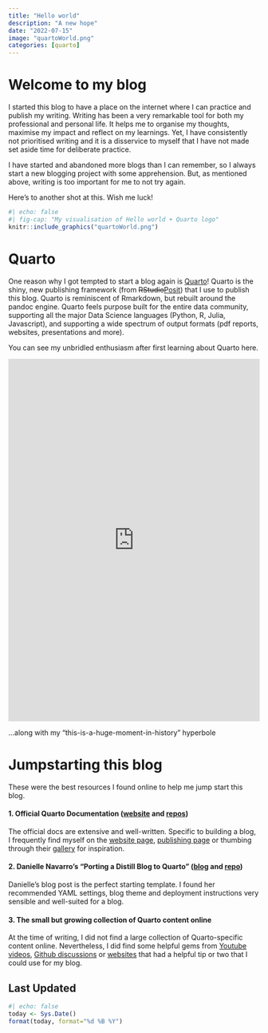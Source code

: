```yaml
---
title: "Hello world"
description: "A new hope"
date: "2022-07-15"
image: "quartoWorld.png"
categories: [quarto]
---
```

# Welcome to my blog
I started this blog to have a place on the internet where I can practice and publish my writing. Writing has been a very remarkable tool for both my professional and personal life. It helps me to organise my thoughts, maximise my impact and reflect on my learnings. Yet, I have consistently not prioritised writing and it is a disservice to myself that I have not made set aside time for deliberate practice. 

I have started and abandoned more blogs than I can remember, so I always start a new blogging project with some apprehension. But, as mentioned above, writing is too important for me to not try again.

Here's to another shot at this. Wish me luck!
```r
#| echo: false
#| fig-cap: "My visualisation of Hello world + Quarto logo"
knitr::include_graphics("quartoWorld.png")
```

# Quarto
One reason why I got tempted to start a blog again is [Quarto](https://quarto.org/)! Quarto is the shiny, new publishing framework (from ~~RStudio~~[Posit](https://posit.co/)) that I use to publish this blog. Quarto is reminiscent of Rmarkdown, but rebuilt around the pandoc engine. Quarto feels purpose built for the entire data community, supporting all the major Data Science languages (Python, R, Julia, Javascript), and supporting a wide spectrum of output formats (pdf reports, websites, presentations and more).  

You can see my unbridled enthusiasm after first learning about Quarto here.

<p align="center">
<iframe src="https://www.linkedin.com/embed/feed/update/urn:li:share:6943566445809152000" height="726" width="504" frameborder="0" allowfullscreen="" title="Embedded post"></iframe>
</p>

:::{.column-margin}
...along with my "this-is-a-huge-moment-in-history" hyperbole 
:::

# Jumpstarting this blog
These were the best resources I found online to help me jump start this blog.

#### 1. Official Quarto Documentation ([website](https://quarto.org/) and [repos](https://github.com/quarto-dev))
The official docs are extensive and well-written. Specific to building a blog, I frequently find myself on the [website page](https://quarto.org/docs/websites/), [publishing page](https://quarto.org/docs/publishing/) or thumbing through their [gallery](https://quarto.org/docs/gallery/) for inspiration. 

#### 2. Danielle Navarro's “Porting a Distill Blog to Quarto” ([blog](https://blog.djnavarro.net/posts/2022-04-20_porting-to-quarto/) and [repo](https://github.com/djnavarro/quarto-blog))
Danielle's blog post is the perfect starting template. I found her recommended YAML settings, blog theme and deployment instructions very sensible and well-suited for a blog.

#### 3. The small but growing collection of Quarto content online
At the time of writing, I did not find a large collection of Quarto-specific content online. Nevertheless, I did find some helpful gems from [Youtube videos](https://www.youtube.com/results?search_query=quarto+blog), [Github discussions](https://github.com/quarto-dev/quarto-cli/discussions) or [websites](https://mine-cetinkaya-rundel.github.io/quarto-tip-a-day/) that had a helpful tip or two that I could use for my blog.

## Last Updated {.appendix}
```r
#| echo: false
today <- Sys.Date()
format(today, format="%d %B %Y")
```